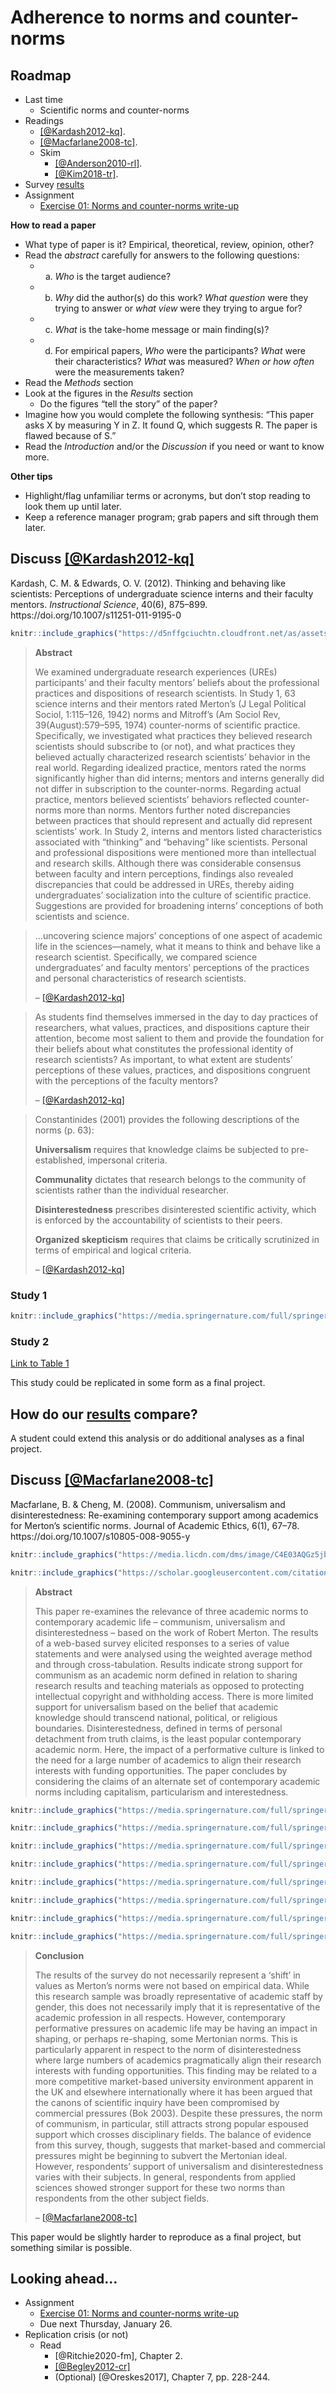 # Adherence to norms and counter-norms {-}

## Roadmap {-}

- Last time
    - Scientific norms and counter-norms
- Readings
    - [[@Kardash2012-kq]](https://doi.org/10.1007/s11251-011-9195-0).
    - [[@Macfarlane2008-tc]](https://doi.org/10.1007/s10805-008-9055-y).
    - Skim
        - [[@Anderson2010-rl]](Anderson2010-rl).
        - [[@Kim2018-tr]](https://doi.org/10.1177/0971721817744438).
- Survey [results](survey_01_results.html)
- [Assignment]{.green_assigned}
    - [Exercise 01: Norms and counter-norms write-up](https://psu-psychology.github.io/psych-490-reproducibility-2023-spring/ex_norms_counternorms.html#ex_norms_counternorms)
    
::: {.infobox}

**How to read a paper**

- What type of paper is it? Empirical, theoretical, review, opinion, other?
- Read the *abstract* carefully for answers to the following questions:
    - a. *Who* is the target audience?
    - b. *Why* did the author(s) do this work? *What question* were they trying to answer or *what view* were they trying to argue for?
    - c. *What* is the take-home message or main finding(s)?
    - d. For empirical papers, *Who* were the participants? *What* were their characteristics? *What* was measured? *When or how often* were the measurements taken?
- Read the *Methods* section
- Look at the figures in the *Results* section
    - Do the figures "tell the story" of the paper?
- Imagine how you would complete the following synthesis: "This paper asks X by measuring Y in Z. It found Q, which suggests R. The paper is flawed because of S."
- Read the *Introduction* and/or the *Discussion* if you need or want to know more.

**Other tips**

- Highlight/flag unfamiliar terms or acronyms, but don't stop reading to look them up until later.
- Keep a reference manager program; grab papers and sift through them later.

:::

## Discuss [[@Kardash2012-kq]](https://doi.org/10.1007/s11251-011-9195-0) {-}

Kardash, C. M. & Edwards, O. V. (2012). Thinking and behaving like scientists: Perceptions of undergraduate science interns and their faculty mentors. *Instructional Science*, 40(6), 875–899. https://doi.org/10.1007/s11251-011-9195-0

```r
knitr::include_graphics("https://d5nffgciuchtn.cloudfront.net/as/assets-mem-com/cmi/9/1/2/8/10908219/20220830_190523971_0_orig.jpg/-/carolanne-kardash-las-vegas-nv-obituary.jpg?crop=%2862.83333333333333%2C95.45833333333333%2C293.625%2C373.375%29&cropxunits=348&cropyunits=464&maxheight=650")
```

> **Abstract**
>
> We examined undergraduate research experiences (UREs) participants’ and their faculty mentors’ beliefs about the professional practices and dispositions of research scientists. In Study 1, 63 science interns and their mentors rated Merton’s (J Legal Political Sociol, 1:115–126, 1942) norms and Mitroff’s (Am Sociol Rev, 39(August):579–595, 1974) counter-norms of scientific practice. Specifically, we investigated what practices they believed research scientists should subscribe to (or not), and what practices they believed actually characterized research scientists’ behavior in the real world. Regarding idealized practice, mentors rated the norms significantly higher than did interns; mentors and interns generally did not differ in subscription to the counter-norms. Regarding actual practice, mentors believed scientists’ behaviors reflected counter-norms more than norms. Mentors further noted discrepancies between practices that should represent and actually did represent scientists’ work. In Study 2, interns and mentors listed characteristics associated with “thinking” and “behaving” like scientists. Personal and professional dispositions were mentioned more than intellectual and research skills. Although there was considerable consensus between faculty and intern perceptions, findings also revealed discrepancies that could be addressed in UREs, thereby aiding undergraduates’ socialization into the culture of scientific practice. Suggestions are provided for broadening interns’ conceptions of both scientists and science.

> ...uncovering science majors’ conceptions of one aspect of academic life in the sciences—namely, what it means to think and behave like a research scientist. Specifically, we compared science undergraduates’ and faculty mentors’ perceptions of the practices and personal characteristics of research scientists. 
>
> -- [[@Kardash2012-kq]](https://doi.org/10.1007/s11251-011-9195-0) 

> As students find themselves immersed in the day to day practices of researchers, what values, practices, and dispositions capture their attention, become most salient to them and provide the foundation for their beliefs about what constitutes the professional identity of research scientists? As important, to what extent are students’ perceptions of these values, practices, and dispositions congruent with the perceptions of the faculty mentors?
> 
> -- [[@Kardash2012-kq]](https://doi.org/10.1007/s11251-011-9195-0)

> Constantinides (2001) provides the following descriptions of the norms (p. 63):
>
> **Universalism** requires that knowledge claims be subjected to pre-established, impersonal criteria.
>
> **Communality** dictates that research belongs to the community of scientists rather than the individual researcher.
>
> **Disinterestedness** prescribes disinterested scientific activity, which is enforced by the accountability of scientists to their peers.
> 
> **Organized skepticism** requires that claims be critically scrutinized in terms of empirical and logical criteria.
>
> -- [[@Kardash2012-kq]](https://doi.org/10.1007/s11251-011-9195-0)

### Study 1 {-}

```r
knitr::include_graphics("https://media.springernature.com/full/springer-static/image/art%3A10.1007%2Fs11251-011-9195-0/MediaObjects/11251_2011_9195_Fig1_HTML.gif?as=webp")
```

### Study 2 {-}

[Link to Table 1](https://link.springer.com/article/10.1007/s11251-011-9195-0/tables/1)

::: {.infobox}

This study could be replicated in some form as a final project.

:::

## How do our [results](survey_01_results.html) compare? {-}

::: {.infobox}

A student could extend this analysis or do additional analyses as a final project.

:::

## Discuss [[@Macfarlane2008-tc]](https://doi.org/10.1007/s10805-008-9055-y) {-}

Macfarlane, B. & Cheng, M. (2008). Communism, universalism and disinterestedness: Re-examining contemporary support among academics for Merton’s scientific norms. Journal of Academic Ethics, 6(1), 67–78. https://doi.org/10.1007/s10805-008-9055-y

```r
knitr::include_graphics("https://media.licdn.com/dms/image/C4E03AQGz5jbzDjWqpA/profile-displayphoto-shrink_800_800/0/1517042608202?e=2147483647&v=beta&t=9Ha8xvdrU3lFRj8J21PO1Qjyzdt3MPbjxfh1H-usIDU")
```

```r
knitr::include_graphics("https://scholar.googleusercontent.com/citations?view_op=view_photo&user=4o9OsswAAAAJ&citpid=3")
```

> **Abstract**
>
> This paper re-examines the relevance of three academic norms to contemporary academic life – communism, universalism and disinterestedness – based on the work of Robert Merton. The results of a web-based survey elicited responses to a series of value statements and were analysed using the weighted average method and through cross-tabulation. Results indicate strong support for communism as an academic norm defined in relation to sharing research results and teaching materials as opposed to protecting intellectual copyright and withholding access. There is more limited support for universalism based on the belief that academic knowledge should transcend national, political, or religious boundaries. Disinterestedness, defined in terms of personal detachment from truth claims, is the least popular contemporary academic norm. Here, the impact of a performative culture is linked to the need for a large number of academics to align their research interests with funding opportunities. The paper concludes by considering the claims of an alternate set of contemporary academic norms including capitalism, particularism and interestedness.



```r
knitr::include_graphics("https://media.springernature.com/full/springer-static/image/art%3A10.1007%2Fs10805-008-9055-y/MediaObjects/10805_2008_9055_Fig1_HTML.gif?as=webp")
```

```r
knitr::include_graphics("https://media.springernature.com/full/springer-static/image/art%3A10.1007%2Fs10805-008-9055-y/MediaObjects/10805_2008_9055_Fig2_HTML.gif?as=webp")
```

```r
knitr::include_graphics("https://media.springernature.com/full/springer-static/image/art%3A10.1007%2Fs10805-008-9055-y/MediaObjects/10805_2008_9055_Fig3_HTML.gif?as=webp")
```

```r
knitr::include_graphics("https://media.springernature.com/full/springer-static/image/art%3A10.1007%2Fs10805-008-9055-y/MediaObjects/10805_2008_9055_Fig4_HTML.gif?as=webp")
```

```r
knitr::include_graphics("https://media.springernature.com/full/springer-static/image/art%3A10.1007%2Fs10805-008-9055-y/MediaObjects/10805_2008_9055_Fig5_HTML.gif?as=webp")
```

```r
knitr::include_graphics("https://media.springernature.com/full/springer-static/image/art%3A10.1007%2Fs10805-008-9055-y/MediaObjects/10805_2008_9055_Fig6_HTML.gif?as=webp")
```

```r
knitr::include_graphics("https://media.springernature.com/full/springer-static/image/art%3A10.1007%2Fs10805-008-9055-y/MediaObjects/10805_2008_9055_Fig7_HTML.gif?as=webp")
```

```r
knitr::include_graphics("https://media.springernature.com/full/springer-static/image/art%3A10.1007%2Fs10805-008-9055-y/MediaObjects/10805_2008_9055_Fig8_HTML.gif?as=webp")
```

> **Conclusion**
>
> The results of the survey do not necessarily represent a ‘shift’ in values as Merton’s norms were not based on empirical data. While this research sample was broadly representative of academic staff by gender, this does not necessarily imply that it is representative of the academic profession in all respects. However, contemporary performative pressures on academic life may be having an impact in shaping, or perhaps re-shaping, some Mertonian norms. This is particularly apparent in respect to the norm of disinterestedness where large numbers of academics pragmatically align their research interests with funding opportunities. This finding may be related to a more competitive market-based university environment apparent in the UK and elsewhere internationally where it has been argued that the canons of scientific inquiry have been compromised by commercial pressures (Bok 2003). Despite these pressures, the norm of communism, in particular, still attracts strong popular espoused support which crosses disciplinary fields. The balance of evidence from this survey, though, suggests that market-based and commercial pressures might be beginning to subvert the Mertonian ideal. However, respondents’ support of universalism and disinterestedness varies with their subjects. In general, respondents from applied sciences showed stronger support for these two norms than respondents from the other subject fields.
> 
> -- [[@Macfarlane2008-tc]](https://doi.org/10.1007/s10805-008-9055-y)

::: {.infobox}

This paper would be slightly harder to reproduce as a final project, but something similar is possible.

:::

## Looking ahead... {-}

- [Assignment]{.green_assigned}
    - [Exercise 01: Norms and counter-norms write-up](https://psu-psychology.github.io/psych-490-reproducibility-2023-spring/ex_norms_counternorms.html#ex_norms_counternorms)
    - [Due next Thursday, January 26]{.orange_due}.
- Replication crisis (or not)
    - Read
        - [@Ritchie2020-fm], Chapter 2.
        - [[@Begley2012-cr]](http://dx.doi.org/10.1038/483531a)
        - (Optional) [@Oreskes2017], Chapter 7, pp. 228-244.
